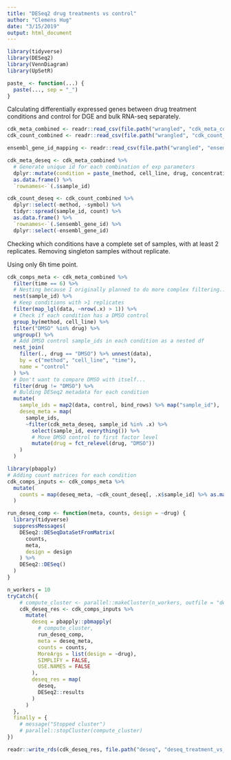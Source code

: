 ```yaml
---
title: "DESeq2 drug treatments vs control"
author: "Clemens Hug"
date: "3/15/2019"
output: html_document
---
```


```r
library(tidyverse)
library(DESeq2)
library(VennDiagram)
library(UpSetR)

paste_ <- function(...) {
  paste(..., sep = "_")
}
```

Calculating differentially expressed genes between drug treatment conditions
and control for DGE and bulk RNA-seq separately.

```r
cdk_meta_combined <- readr::read_csv(file.path("wrangled", "cdk_meta_combined.csv"))
cdk_count_combined <- readr::read_csv(file.path("wrangled", "cdk_count_combined.csv.gz"), col_types = "ccicc")

ensembl_gene_id_mapping <- readr::read_csv(file.path("wrangled", "ensembl_gene_id_mapping.csv"))

cdk_meta_deseq <- cdk_meta_combined %>%
  # Generate unique id for each combination of exp parameters
  dplyr::mutate(condition = paste_(method, cell_line, drug, concentration, time)) %>%
  as.data.frame() %>%
  `rownames<-`(.$sample_id)

cdk_count_deseq <- cdk_count_combined %>%
  dplyr::select(-method, -symbol) %>%
  tidyr::spread(sample_id, count) %>%
  as.data.frame() %>%
  `rownames<-`(.$ensembl_gene_id) %>%
  dplyr::select(-ensembl_gene_id)

```

Checking which conditions have a complete set of samples, with at least 2 replicates.
Removing singleton samples without replicate.

Using only 6h time point.


```r
cdk_comps_meta <- cdk_meta_combined %>%
  filter(time == 6) %>%
  # Nesting because I originally planned to do more complex filtering...
  nest(sample_id) %>%
  # Keep conditions with >1 replicates
  filter(map_lgl(data, ~nrow(.x) > 1)) %>%
  # Check if each condition has a DMSO control
  group_by(method, cell_line) %>%
  filter("DMSO" %in% drug) %>%
  ungroup() %>%
  # Add DMSO control sample_ids in each condition as a nested df
  nest_join(
    filter(., drug == "DMSO") %>% unnest(data),
    by = c("method", "cell_line", "time"),
    name = "control"
  ) %>%
  # Don't want to compare DMSO with itself...
  filter(drug != "DMSO") %>%
  # Bulding DESeq2 metadata for each condition
  mutate(
    sample_ids = map2(data, control, bind_rows) %>% map("sample_id"),
    deseq_meta = map(
      sample_ids,
      ~filter(cdk_meta_deseq, sample_id %in% .x) %>%
        select(sample_id, everything()) %>%
        # Move DMSO control to first factor level
        mutate(drug = fct_relevel(drug, "DMSO"))
    )
  )
```






```r
library(pbapply)
# Adding count matrices for each condition
cdk_comps_inputs <- cdk_comps_meta %>%
  mutate(
    counts = map(deseq_meta, ~cdk_count_deseq[, .x$sample_id] %>% as.matrix())
  )

run_deseq_comp <- function(meta, counts, design = ~drug) {
  library(tidyverse)
  suppressMessages(
    DESeq2::DESeqDataSetFromMatrix(
      counts,
      meta,
      design = design
    ) %>%
    DESeq2::DESeq()
  )
}

n_workers = 10
tryCatch({
    # compute_cluster <- parallel::makeCluster(n_workers, outfile = "deseq_worker.log")
    cdk_deseq_res <- cdk_comps_inputs %>%
      mutate(
        deseq = pbapply::pbmapply(
          # compute_cluster,
          run_deseq_comp,
          meta = deseq_meta,
          counts = counts,
          MoreArgs = list(design = ~drug),
          SIMPLIFY = FALSE,
          USE.NAMES = FALSE
        ),
        deseq_res = map(
          deseq,
          DESeq2::results
        )
      )
  },
  finally = {
    # message("Stopped cluster")
    # parallel::stopCluster(compute_cluster)
})

readr::write_rds(cdk_deseq_res, file.path("deseq", "deseq_treatment_vs_control.rds"))
```

